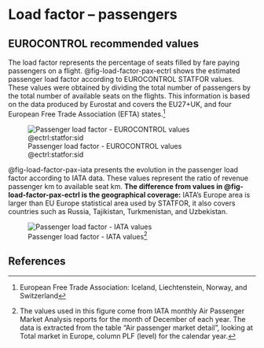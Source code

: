 # Load factor – passengers {#sec-load-factor-passengers}

## EUROCONTROL recommended values

The load factor represents the percentage of seats filled by fare paying passengers
on a flight. @fig-load-factor-pax-ectrl shows the estimated passenger load factor according to
EUROCONTROL STATFOR values. These values were obtained by dividing the total number
of passengers by the total number of available seats on the flights. This information
is based on the data produced by Eurostat and covers the EU27+UK, and four European
Free Trade Association (EFTA) states.^[European Free Trade Association: Iceland, Liechtenstein, Norway, and Switzerland]

![Passenger load factor - EUROCONTROL values @ectrl:statfor:sid](../figures/load_factor_pax_ectrl.svg){#fig-load-factor-pax-ectrl}

@fig-load-factor-pax-iata presents the evolution in the passenger load factor according to IATA 
data. These values represent the ratio of revenue passenger km to available seat 
km. **The difference from values in @fig-load-factor-pax-ectrl is the geographical coverage:** IATA’s 
Europe area is larger than EU Europe statistical area used by STATFOR, it also 
covers countries such as Russia, Tajikistan, Turkmenistan, and Uzbekistan.

![Passenger load factor - IATA values^[The values used in this figure come from IATA monthly Air Passenger Market Analysis reports for the month of December of each year. The data is extracted from the table “Air passenger market detail”, looking at Total market in Europe, column PLF (level) for the calendar year.]](../figures/load-factor-pax-iata.svg){#fig-load-factor-pax-iata}

## References
